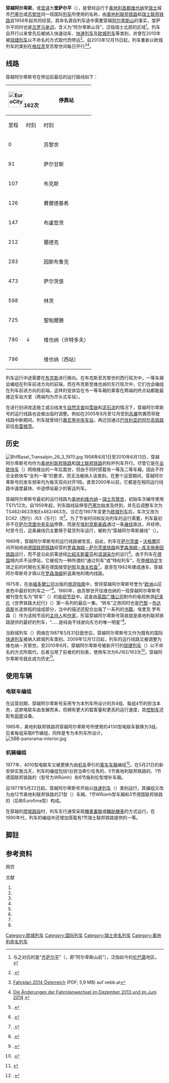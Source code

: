 {{Distinguish|齐萨尔平号列车}}
{{Infobox rail service
| box_width       = 
| name            = 穿越阿尔卑斯
| logo            = 
| logo_width      = 
| image           = EC 163 bei Fieberbrunn, 08.12.2016.jpg
| image_width     = 
| caption         = EC163次停靠于因斯布鲁克
| type            = 快速动车（1958–1977）<br>[[快速列车|快速列车]]（1977–1987）<br>[[欧城列车|欧城列车]]（1987–2010，2013–）
| status          = 运营中
| locale          = {{AUT}}、{{SUI}}
| predecessor     = 
| first           = {{start date|1958|06|01|df=y}}
| last            = 
| successor       = 
| operator        = [[奥地利联邦铁路|奥地利联邦铁路]]<br>[[瑞士联邦铁路|瑞士联邦铁路]]
| formeroperator  = 
| ridership       = 
| start           = {{link-de|格拉茨中央车站|Graz Hauptbahnhof}}/[[维也纳西站|维也纳西站]]
| stops           = 
| end             = [[苏黎世中央车站|苏黎世中央车站]]/[[巴塞尔瑞士车站|巴塞尔瑞士车站]]
| distance        = 
| journeytime     = 9小时34分
| frequency       = 每日一班
| trainnumber     = EC163/164次
| line_used       = 
| class           = 
| access          = 
| seating         = 
| sleeping        = 
| autorack        = 
| catering        = 
| observation     = 
| entertainment   = 
| baggage         = 
| otherfacilities = 
| stock           = 
| gauge           = {{railgauge|sg}}
| el              = 15[[伏特|千伏]]16⅔[[赫兹|赫兹]][[交流电|交流电]]
| speed           = 
| owners          = 
| routenumber     = 
| map             = [[File:Transalpin.jpg|250px]]
| map_state       = show
}}

'''穿越阿尔卑斯'''，或[[音译|音译]]为'''堂萨尔平'''（{{lang-de|'''''Transalpin'''''}}），是曾经运行于[[奥地利|奥地利]][[首都|首都]][[维也纳|维也纳]]至[[瑞士|瑞士]]城市[[巴塞尔|巴塞尔]]或[[苏黎世|苏黎世]]间一班国际[[列车|列车]]所使用的名称，由[[奥地利联邦铁路|奥地利联邦铁路]]和[[瑞士联邦铁路|瑞士联邦铁路]]自1958年起共同经营。其命名源自列车途中需要穿越[[阿尔卑斯山|阿尔卑斯山]]的事实，堂萨尔平同时也是[[古罗马|古罗马]][[单词|单词]]，含义为“阿尔卑斯山背”，泛指瑞士北部的区域<ref group="註">与之对应的是“[[奇薩爾皮尼共和國|齐萨尔平]]”（{{lang|la|Cisalpin}}，即“阿尔卑斯山前”），泛指如今的[[伦巴第|伦巴第]]地区。</ref>。列车自开行以来曾先后被纳入快速动车、[[快速列车|快速列车]]及[[欧城列车|欧城列车]]等类别，并曾在2010年被[[锐捷列车|锐捷列车]]以不命名的方式取代而停运<ref group="註">{{harvnb|Cook|2010|p=89}}.</ref>。自2013年12月15日起，列车重新以欧城列车的类别在[[格拉茨|格拉茨]]至苏黎世间每日开行<ref>{{de}}[http://www.oebb.at/de/Services/Neu_fuer_Sie/Der_Fahrplan_2014_fuer_Oesterreich/Fahrplan_2014_Oesterreich.pdf Fahrplan 2014 Österreich] {{Wayback|url=http://www.oebb.at/de/Services/Neu_fuer_Sie/Der_Fahrplan_2014_fuer_Oesterreich/Fahrplan_2014_Oesterreich.pdf |date=20131203013328 }} (PDF; 5,9 MB) auf oebb.at</ref><ref>{{de}}[http://caboruivo.ch/2013/11/14/die-aenderungen-der-fahrplanwechsel-im-dezember-2013-und-im-juni-2014/?utm_source=rss&utm_medium=rss&utm_campaign=die-aenderungen-der-fahrplanwechsel-im-dezember-2013-und-im-juni-2014 Die Änderungen der Fahrplanwechsel im Dezember 2013 und im Juni 2014] {{Wayback|url=http://caboruivo.ch/2013/11/14/die-aenderungen-der-fahrplanwechsel-im-dezember-2013-und-im-juni-2014/?utm_source=rss&utm_medium=rss&utm_campaign=die-aenderungen-der-fahrplanwechsel-im-dezember-2013-und-im-juni-2014 |date=20151206045908 }}</ref>。

==线路==
穿越阿尔卑斯号在停运前最后的运行路线如下：

{| class="wikitable"
|-
! colspan="2"|[[File:EuroCity.png|50px]]162次
! rowspan="2"|停靠站
! colspan="2"|[[File:EuroCity.png|50px]]163次
|-
!里程!!时刻!!时刻!!里程
|-
|0||||{{flagicon|SUI}} 苏黎世||||786
|-
|91||||{{flagicon|SUI}} 萨尔甘斯||||695
|-
|107||||{{flagicon|SUI}} 布克斯||||679
|-
|126||||{{flagicon|AUT}} 費爾德基希||||660
|-
|147||||{{flagicon|AUT}} 布盧登茨||||639
|-
|212||||{{flagicon|AUT}} 蘭德克||||574
|-
|283||||{{flagicon|AUT}} 因斯布鲁克||||503
|-
|473||||{{flagicon|AUT}} 萨尔茨堡||||313
|-
|598||||{{flagicon|AUT}} 林茨||||188
|-
|725||||{{flagicon|AUT}} 聖帕爾滕||||61
|-
|780||↓||{{flagicon|AUT}} 维也纳（许特多夫）||||6
|-
|786||||{{flagicon|AUT}} 维也纳（西站）||||0
|}

列车运行中途需要在[[布克斯_(聖加侖州)|布克斯]]进行换向。在布克斯至苏黎世的西行班次中，一等车厢会编组在列车前进方向的前端，而在布克斯至维也纳的东行班次中，它们也会编组在列车前进方向的前端。这样的安排旨在令一等车厢的乘客在两端的终点站都能最接近车站大堂（两端均为尽头式车站）。

在{{link-de|阿尔贝格铁路|Arlbergbahn}}进行封闭改造施工或沿线发生[[自然灾害|自然灾害]]如[[雪崩|雪崩]]和[[泥石流|泥石流]]的情况下，穿越阿尔卑斯号的运行线路也会做出临时调整。例如在2005年8月至12月受到[[风暴|风暴]]吹袭而导致线路中断期间，列车就曾绕行[[慕尼黑中央车站|慕尼黑中央车站]]，再迂回通过[[巴伐利亚的阿尔高铁路|巴伐利亚的阿尔高铁路]]前往[[布雷根茨|布雷根茨]]。

==历史==
[[File:BhfBasel_Transalpin_26_3_1970.jpg|thumb]]
1958年6月1日至2010年6月13日，穿越阿尔卑斯号均作为[[奥地利联邦铁路|奥地利联邦铁路]]和[[瑞士联邦铁路|瑞士联邦铁路]]的标杆列车开行。尽管它是在[[全欧快车|全欧快车]]（{{lang|en|TEE}}）网络推出的一年后面世，但由于同时搭载有一等及二等车厢，因此不符合全欧快车“全列一等{{link-de|车厢等级|Wagenklasse}}”的要求，而无法被纳入该类别。在整个运营期间，穿越阿尔卑斯号的发车频率均为每天双向对开1班。直至2000年以前，它都是在相同运行线路中速度最快、中途停站最少的客运列车。

穿越阿尔卑斯号最初的运行线路为[[奥地利|奥地利]][[维也纳|维也纳]]－[[瑞士|瑞士]][[苏黎世|苏黎世]]，初始车次编号使用TS11/12次。自1959年起，列车路线延伸至[[巴塞尔|巴塞尔]]始发及终到，并先后调整车次为TS462/463次和Ex462/463次。当它在1987年变更为[[欧城列车|欧城列车]]后，车次又改为EC62（西行）/63（东行）次<ref group="註">{{harvnb|Cook|1987|p=472}}.</ref>。为了节省时间和反向列车的运行需要，列车最初并不在[[萨尔茨堡中央车站|萨尔茨堡中央车站]]停靠，而是在[[埃利克斯豪森|埃利克斯豪森]]通过一条[[展线|展线]]直达{{link-de|格尼格尔|Gnigl}}，并经停{{link-de|埃根|Aigen}}。时至今日，这条展线仍主要用于载货列车运行，被称为“穿越阿尔卑斯展线”（{{lang|de|Transalpin-Schleife}}）。

1969年，穿越阿尔卑斯号的运行线路被改变。自此，列车在[[萨尔茨堡|萨尔茨堡]]－[[沃格爾|沃格爾]]区间开始经由[[德国联邦铁路|德国联邦铁路]]经营的[[罗森海姆－萨尔茨堡铁路|罗森海姆－萨尔茨堡铁路]]和[[罗森海姆－库夫施泰因铁路|罗森海姆－库夫施泰因铁路]]运行，而不是沿此前需途经[[比紹夫斯霍芬|比紹夫斯霍芬]]和[[滨湖采尔|滨湖采尔]]的{{link-de|萨尔茨堡－蒂罗尔铁路|Salzburg-Tiroler-Bahn}}运行<ref group="註">{{harvnb|Bufe|2009|p=44}}.</ref>。由于列车在[[德国|德国]]境内并不设停站，它被视为一种所谓的“通过列车”或“特权列车”，在[[申根协定|申根协定]]生效之前的时期也无需在德国接受[[护照|护照]]及[[邊境管制|海关检查]]<ref group="註">{{harvnb|Cook|1969|p=107}}.</ref>。直至{{link-de|罗森海姆联络线|Rosenheimer Schleife}}在1982年建成通车，穿越阿尔卑斯号才得以在[[罗森海姆|罗森海姆]]折返奥地利境内线路。

1975年，在由[[福多爾公司|福多爾公司]]出版的[[旅遊指南|旅遊指南]]中，曾将穿越阿尔卑斯号誉为“[[欧洲|欧洲]]山区景色中最好的列车之一”<ref group="註">{{harvnb|Tennant|1975|p=97}}.</ref>。1980年，由苏黎世开往维也纳的一班穿越阿尔卑斯号被刊登在名为“转车”（{{lang|en|Changing Trains}}）的[[电视节目|电视节目]]中，这是由[[英国广播公司|英国广播公司]]制作的电视旅游[[纪录片|纪录片]]《世界铁路大纪行》（{{lang|en|Great Railway Journeys of the World}}）第一系列的最后一集。“转车”之旅同时也是[[巴黎|巴黎]]－[[布达佩斯|布达佩斯]]长途旅程的组成部分，当中的描述还配合出版了一系列的[[书籍|书籍]]。埃里克·罗布森（{{lang|en|Eric Robson}}）作为该档节目的[[主持人|主持人]]和[[作家|作家]]，形容穿越阿尔卑斯号简直就是奥地利联邦铁路提供的最好的列车，“……是经由干线驶向东方的唯一明星”<ref group="註">{{harvnb|Robson|1981|p=180}}.</ref>。

当欧城列车（{{lang|en|EC}}）网络在1987年5月31日面世后，穿越阿尔卑斯号又作为既有的国际[[快速列车|快速列车]]被纳入欧城列车类别。2009年12月12日起，列车的运行线路又被调整为维也纳－苏黎世。至2010年6月，穿越阿尔卑斯号被新开行的[[锐捷列车|锐捷列车]]（{{lang|en|Railjet}}）以不命名的方式所取代，后者沿用了前者的时刻表，使用车次为RJ162/163次<ref group="註">{{harvnb|Maurer|2009|p=628}}.</ref>。穿越阿尔卑斯号就此成为历史<ref>{{de}}{{cite web|url=http://derstandard.at/1262209223261/Das-Aus-fuer-den-Transalpin|title=Das Aus für den Transalpin|publisher=derStandard.at|date=2010-01-10|accessdate=2013-11-11}}</ref>。

==使用车辆==
===电联车编组===
在运营初期，穿越阿尔卑斯号采用专为本列车所设计的共4组、每组4节的{{link-de|奥地利联邦铁路4130型电联车|ÖBB 4130}}担当本务，这款电联车由{{link-de|奥地利联邦铁路4030型电联车|ÖBB 4030}}发展而来，但拥有更大的载客量和更高的运行速度，其[[动车组动车|控制车]]还配有[[厨房|厨房]]设备。

1965年，奥地利联邦铁路将穿越阿尔卑斯号所使用的4130型电联车替换为3组{{link-de|奥地利联邦铁路4010型电联车|ÖBB 4010}}，后者每组采取6节编组，同样是专为本列车所设计。
[[File:SBB-panorama-interior.jpg|thumb]]

===机辆编组===
1977年，4010型电联车又被更换为由[[铁路机车|机车]]牵引的[[列车车厢|客车车厢]]编组<ref group="註">{{harvnb|Cook|1977|p=515}}.</ref>。在5月21日的新安排实施当天，列车的编组包括1台担当牵引任务的{{link-de|奥地利联邦铁路1042型电力机车|ÖBB 1042}}、5节奥地利联邦铁路的{{link-de|施利伦型车厢|Schlierenwagen}}、1节德国联邦铁路的{{link-de|莱茵之金式车厢|Rheingold-Wagen}}（型号为WRümh）和6节施利伦型增补车厢。

自1977年5月22日起，穿越阿尔卑斯号开始以[[快速列车|快速列车]]（{{lang|en|Ex}}）类别运行，其编组又改为由12节奥地利联邦铁路的Z1型（{{link-de|Eurofima型|Eurofima-Wagen}}）车厢、1节WRümh型车厢和3节德国联邦铁路的{{link-de|DB-RIC型车厢|DB-Varianten}}（后称Eurofima型）构成。

在穿越{{link-de|阿尔贝格铁路|Arlbergbahn}}的[[坡度|爬坡路段]]时，列车东行通常采取[[機車重聯|機車重聯]]或[[輔助機車|輔助機車]]的方式运行。在1990年代，列车的编组中还增加搭载有1节瑞士联邦铁路提供的一等{{link-de|全景座车|Panoramawagen}}。

==脚註==
{{refbegin|3}}
{{NoteFoot}}
{{refend}}

==参考资料==
;网页
{{reflist}}

;文献
{{refbegin}}
# {{en}}{{citation | first= Thomas |last=Cook | title= ''Thomas Cook Continental Timetable (June 1969 edition)'' | publisher= Thomas Cook Group | location= Peterborough | year= 1969|ISSN=0952-620X}}
# {{en}}{{citation | first= Thomas |last=Cook | title= ''Thomas Cook Continental Timetable (May 22–June 30, 1977 edition)'' | publisher= Thomas Cook Group | location= Peterborough | year= 1977|ISSN=0952-620X}}
# {{en}}{{citation | first= Thomas |last=Cook | title= ''Thomas Cook Continental Timetable (May 31 - June 30, 1987 edition)'' | publisher= Thomas Cook Group | location= Peterborough | year= 1987|ISSN=0952-620X}}
# {{en}}{{citation | first= Thomas |last=Cook | title= ''Thomas Cook Continental Timetable (May 2010 edition)'' | publisher= Thomas Cook Group | location= Peterborough | year= 2010|ISSN=0952-620X}}
# {{en}}{{citation | first= David D. |last=Tennant | title= ''Fodor's Europe 1975'' | publisher=  David McKay Company | location= New York | year= 1975}}
# {{en}}{{citation|last=Robson|first=Eric|title=''Great Railway Journeys of the World''|year=1981|publisher=[[英国广播公司|英国广播公司]]|location=London|pages=179-182|isbn=0 563 17903 1|chapter=''Changing Trains''|editor=Laughton, Roger}}
# {{de}}{{citation|last=Bufe |first=Siegfried |title=S''alzburg – Bayern - Tirol''|journal=Eisenbahngeschichte|year=2009|volume=36}}
# {{de}}{{citation|last=Maurer|first=Josef|title=''Änderungen beim ÖBB-Verkehr über die Rosenheimer Schleife''|journal=Eisenbahn-Revue International|year=2009|pages=628}}
{{refend}}

{{DEFAULTSORT:Transalpin}}
[[Category:欧城列车|Category:欧城列车]]
[[Category:国际列车|Category:国际列车]]
[[Category:瑞士命名列车|Category:瑞士命名列车]]
[[Category:奥地利命名列车|Category:奥地利命名列车]]